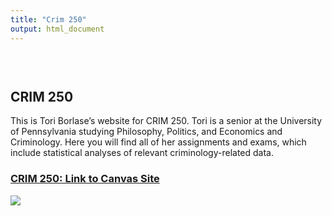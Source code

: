 ```yaml
---
title: "Crim 250"
output: html_document
---
```


<style type="text/css">
.title {
  display: none;
}

#getting-started img {
  margin-right: 10px;
}

</style>

<div class="row" style="padding-top: 30px;">
<div class="col-sm-6">

# **CRIM 250**

This is Tori Borlase's website for CRIM 250. Tori is a senior at the University of Pennsylvania studying Philosophy, Politics, and Economics and Criminology.  Here you will find all of her assignments and exams, which include statistical analyses of relevant criminology-related data.


</div>
<div class="col-sm-6">

### [CRIM 250: Link to Canvas Site](https://canvas.upenn.edu/courses/1596850)

<a href = "https://canvas.upenn.edu/courses/1596850">
![](images/logo.png)
</a>
</div>
